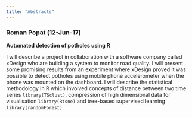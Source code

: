 ```yaml
---
title: "Abstracts"
---
```


### Roman Popat (12-Jun-17)

__Automated detection of potholes using R__

I will describe a project in collaboration with a software company called xDesign who are building a system to monitor road quality. I will present some promising results from an experiment where xDesign proved it was possible to detect potholes using mobile phone accelerometer when the phone was mounted on the dashboard. I will describe the statistical methodology in R which involved concepts of distance between two time series `library(TSclust)`, compression of high dimensional data for visualisation `library(Rtsne)` and tree-based supervised learning `library(randomForest)`.
